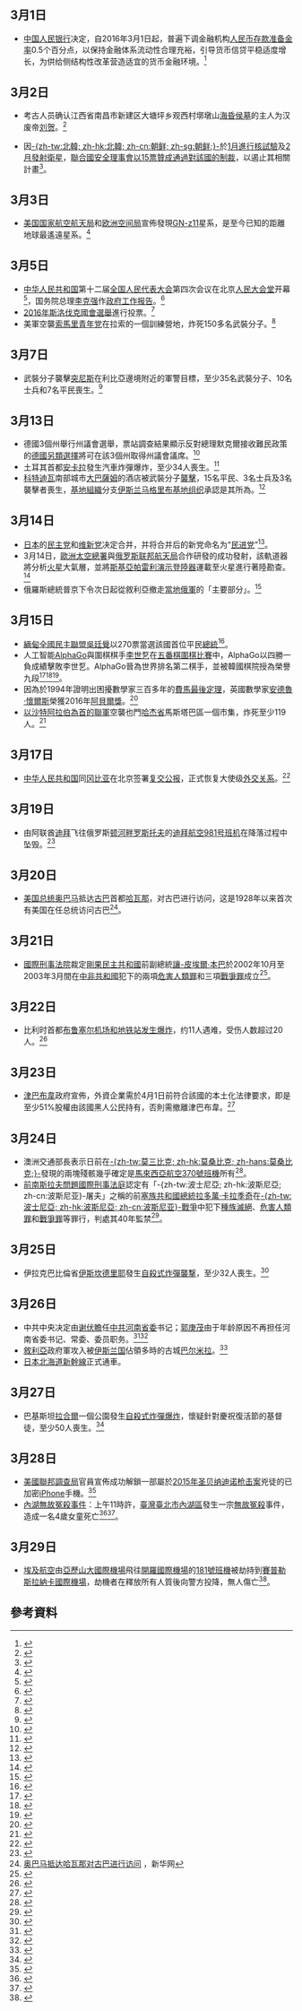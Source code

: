 <noinclude>{{monthInNews|2016|3}}</noinclude>
==3月1日==
* [[中国人民银行|中国人民银行]]决定，自2016年3月1日起，普遍下调金融机构[[人民币|人民币]][[存款准备金率|存款准备金率]]0.5个百分点，以保持金融体系流动性合理充裕，引导货币信贷平稳适度增长，为供给侧结构性改革营造适宜的货币金融环境。<ref>{{Cite news |url=http://money.people.com.cn/n1/2016/0301/c42877-28159928.html |title=央行：3月1日起下调存款准备金率0.5个百分点 |publisher=人民網 |date=2016-03-01 |accessdate=2016-03-06 |archive-date=2017-03-28 |archive-url=https://web.archive.org/web/20170328105234/http://money.people.com.cn/n1/2016/0301/c42877-28159928.html |dead-url=no }}</ref>

==3月2日==
* 考古人员确认江西省南昌市新建区大塘坪乡观西村墎墩山[[海昏侯墓|海昏侯墓]]的主人为汉废帝[[刘贺|刘贺]]。<ref>{{cite news|title=海昏侯墓墓主确系汉废帝刘贺 三批文物确认身份|url=http://cul.sohu.com/20160302/n439098621.shtml|accessdate=2016-03-02|agency=中国新闻网|date=2016-03-02|archive-date=2016-03-06|archive-url=https://web.archive.org/web/20160306154355/http://cul.sohu.com/20160302/n439098621.shtml|dead-url=yes}}</ref>

* 因[[北韓|-{zh-tw:北韓; zh-hk:北韓; zh-cn:朝鲜; zh-sg:朝鲜;}-]]於[[2016年北韓核試驗|1月進行核試驗]]及[[光明星4號|2月發射衛星]]，[[聯合國|聯合國]][[聯合國安全理事會|安全理事會]][[联合国安全理事会第2270号决议|以15票贊成通過對該國的制裁]]，以遏止其相關計畫<ref>{{cite news | title = 聯合國安理會通過對朝「最嚴厲」制裁決議 | publisher = [[BBC|BBC中文網]] | url = http://www.bbc.com/zhongwen/trad/world/2016/03/160302_north_korea_sanctions_un | date = 2016-03-02 | accessdate = 2016-03-03 | language = zh-hant | archive-date = 2016-03-03 | archive-url = https://web.archive.org/web/20160303111610/http://www.bbc.com/zhongwen/trad/world/2016/03/160302_north_korea_sanctions_un | dead-url = no }}</ref>。

==3月3日==
*[[美国国家航空航天局|美国国家航空航天局]]和[[欧洲空间局|欧洲空间局]]宣佈發現[[GN-z11|GN-z11]]星系，是至今已知的距離地球最遙遠星系。<ref>{{Cite news |url=http://www.chinanews.com/gj/2016/03-05/7784924.shtml |title=NASA发现最遥远“婴儿”星系 距地球134亿光年(图) |publisher=中新網 |date=2016-03-05 |accessdate=2016-03-05 |archive-date=2016-03-06 |archive-url=https://web.archive.org/web/20160306111410/http://www.chinanews.com/gj/2016/03-05/7784924.shtml |dead-url=no }}</ref>

==3月5日==
*[[中华人民共和国|中华人民共和国]]第十二届[[全国人民代表大会|全国人民代表大会]]第四次会议在北京[[人民大会堂|人民大会堂]]开幕<ref>{{cite news | title = 十二届全国人大四次会议在京开幕 | publisher = [[新华网|新华网]] | url = http://news.xinhuanet.com/newmedia/2016-03/05/c_135158569.htm | date = 2016-03-05 }}</ref>，国务院总理[[李克强|李克强]]作[[2016年中华人民共和国国务院政府工作报告|政府工作报告]]。<ref>{{cite news | title = 李克强作政府工作报告（文字实录） | publisher = [[中国政府网|中国政府网]] | url = http://www.gov.cn/guowuyuan/2016-03/05/content_5049372.htm | date = 2016-03-05 | accessdate = 2016-03-06 | archive-date = 2016-03-06 | archive-url = https://web.archive.org/web/20160306102232/http://www.gov.cn/guowuyuan/2016-03/05/content_5049372.htm | dead-url = no }}</ref>
*[[2016年斯洛伐克國會選舉|2016年斯洛伐克國會選舉]]進行投票。<ref>{{Cite news |url=http://hk.on.cc/int/bkn/cnt/news/20160306/bknint-20160306174603167-0306_17011_001.html |title=斯洛伐克大選結果出爐　極右抬頭執政黨受挫 |work=東網即時 |date=2016-03-06 |accessdate=2016-03-06 |archive-date=2016-03-07 |archive-url=https://web.archive.org/web/20160307103522/http://hk.on.cc/int/bkn/cnt/news/20160306/bknint-20160306174603167-0306_17011_001.html |dead-url=no }}</ref>
*美軍空襲[[索馬里|索馬里]][[青年党_(索马里)|青年党]]在拉索的一個訓練營地，炸死150多名武裝分子。<ref>{{Cite news |url=http://www.bbc.com/zhongwen/simp/world/2016/03/160307_somali_strike |title=美军空袭索马里青年党炸死150武装分子 |work=BBC中文網 |date=2016-03-07 |accessdate=2016-03-08 |archive-date=2016-03-08 |archive-url=https://web.archive.org/web/20160308110519/http://www.bbc.com/zhongwen/simp/world/2016/03/160307_somali_strike |dead-url=no }}</ref>

==3月7日==
*武裝分子襲擊[[突尼斯|突尼斯]]在利比亞邊境附近的軍警目標，至少35名武裝分子、10名士兵和7名平民喪生。<ref>{{Cite news |url=http://www.chinanews.com/gj/2016/03-08/7788319.shtml |title=极端分子在突尼斯边境地区发动袭击 至少53人丧生 |publisher=中新網 |date=2016-03-08 |accessdate=2016-03-08 |archive-date=2016-03-12 |archive-url=https://web.archive.org/web/20160312143334/http://www.chinanews.com/gj/2016/03-08/7788319.shtml |dead-url=no }}</ref>

==3月13日==
*德國3個州舉行州議會選舉，票站調查結果顯示反對總理默克爾接收難民政策的[[德國另類選擇|德國另類選擇]]將可在該3個州取得州議會議席。<ref>{{Cite news |url=http://www.bbc.com/zhongwen/simp/world/2016/03/160313_german_election_exit |title=德国地方选举初步结果：默克尔严重受挫 |work=BBC中文網 |date=2016-03-13 |accessdate=2016-03-14 |archive-date=2016-03-16 |archive-url=https://web.archive.org/web/20160316162633/http://www.bbc.com/zhongwen/simp/world/2016/03/160313_german_election_exit |dead-url=no }}</ref>
*土耳其首都[[安卡拉|安卡拉]]發生汽車炸彈爆炸，至少34人喪生。<ref>{{Cite news |url=http://www.bbc.com/zhongwen/simp/world/2016/03/160313_turkey_bombing |title=土耳其首都炸弹攻击 至少34人死亡 |work=BBC中文網 |date=2016-03-13 |accessdate=2016-03-14 |archive-date=2016-03-17 |archive-url=https://web.archive.org/web/20160317011001/http://www.bbc.com/zhongwen/simp/world/2016/03/160313_turkey_bombing |dead-url=no }}</ref>
*[[科特迪瓦|科特迪瓦]]南部城市[[大巴薩姆|大巴薩姆]]的酒店被武裝分子[[2016年大巴萨姆枪击事件|襲擊]]，15名平民、3名士兵及3名襲擊者喪生，[[基地組織|基地組織]]分支[[伊斯兰马格里布基地组织|伊斯兰马格里布基地组织]]承認是其所為。<ref>{{Cite news |url=http://www.voachinese.com/content/ivory-coast-20160314/3236305.html |title=科特迪瓦袭击后加强安全警戒 |publisher=美國之音 |date=2016-03-15 |accessdate=2016-03-15 |archive-date=2016-03-15 |archive-url=https://web.archive.org/web/20160315150553/http://www.voachinese.com/content/ivory-coast-20160314/3236305.html |dead-url=no }}</ref>

==3月14日==
*[[日本|日本]]的[[民主党_(日本)|民主党]]和[[维新党|维新党]]决定合并，并将合并后的新党命名为“[[民进党_(日本)|民进党]]”<ref name="cri314">{{cite web|url=http://news.cri.cn/2016314/dde03de6-1110-11ec-7a83-640665df9288.html|title=日本两大在野党决定合并组成“民进党” 谋求政权更替|publisher=[[中国国际广播电台|国际在线]]|accessdate=2016-03-14|date=2016-03-14|language=zh-hans|archive-date=2016-03-15|archive-url=https://web.archive.org/web/20160315010733/http://news.cri.cn/2016314/dde03de6-1110-11ec-7a83-640665df9288.html|dead-url=yes}}</ref>。
*3月14日，[[歐洲太空總署|歐洲太空總署]]與[[俄罗斯联邦航天局|俄罗斯联邦航天局]]合作研發的{{le|火星微量氣體軌道器|Mars Trace Orbitor}}成功發射，該軌道器將分析[[火星|火星]]大氣層，並將[[斯基亞帕雷利演示登陸器|斯基亞帕雷利演示登陸器]]運載至火星進行著陸勘查。<ref>{{cite web
 | url =http://www.nature.com/news/mars-launch-to-test-collaboration-between-europe-and-russia-1.19547?WT.ec_id=NEWSDAILY-20160314
 | title =Mars launch to test collaboration between Europe and Russia
 | last =Gibney
 | first =Elizabeth
 | date =14 Mar 2016
 | website =
 | publisher =Nature
 | accessdate =2016-03-14
 | archive-date =2017-09-15
 | archive-url =https://web.archive.org/web/20170915015137/http://www.nature.com/news/mars-launch-to-test-collaboration-between-europe-and-russia-1.19547?WT.ec_id=NEWSDAILY-20160314
 | dead-url =no
 }}</ref>
*俄羅斯總統普京下令次日起從敘利亞撤走[[俄羅斯在敘利亞內戰的軍事介入|當地俄軍]]的「主要部分」。<ref>{{Cite news |url=http://www.voachinese.com/content/russia-syria-20160316/3236328.html |title=普京下令俄军队撤出叙利亚 |publisher=美國之音 |date=2016-03-15 |accessdate=2016-03-15 |archive-date=2016-03-15 |archive-url=https://web.archive.org/web/20160315142135/http://www.voachinese.com/content/russia-syria-20160316/3236328.html |dead-url=no }}</ref>

== 3月15日 ==
* [[緬甸|緬甸]][[全國民主聯盟|全國民主聯盟]][[廷覺|吳廷覺]]以270票當選該國首位平民[[緬甸總統|總統]]<ref>{{cite news | title = 民盟吳廷覺當選緬甸新總統 | publisher = [[BBC|BBC中文網]] | url = http://www.bbc.com/zhongwen/trad/world/2016/03/160315_myanmar_new_president | date = 2016-03-15 | accessdate = 2016-03-15 | language = zh-hant | archive-date = 2016-03-17 | archive-url = https://web.archive.org/web/20160317003453/http://www.bbc.com/zhongwen/trad/world/2016/03/160315_myanmar_new_president | dead-url = no }}</ref>。
* 人工智能[[AlphaGo|AlphaGo]]與圍棋棋手[[李世乭|李世乭]]在[[AlphaGo李世乭五番棋|五番棋圍棋比賽]]中，AlphaGo以四勝一負成績擊敗李世乭。AlphaGo晉為世界排名第二棋手，並被韓國棋院授為榮譽九段<ref>{{cite web|title=Google AlphaGo「不小心」排名世界第四，公開點名挑戰圍棋世界第一柯潔|url=http://technews.tw/2016/03/14/google-alphago-challenge-china-teenager/|publisher=科技新報|accessdate=27 March 2013|archive-date=2016-03-16|archive-url=https://web.archive.org/web/20160316050043/http://technews.tw/2016/03/14/google-alphago-challenge-china-teenager/|dead-url=no}}</ref><ref name="GoRatings.org">{{Cite web |url=http://www.goratings.org/ |title=goratings.org |accessdate=2016-03-15 |archive-date=2017-04-01 |archive-url=https://web.archive.org/web/20170401123616/https://www.goratings.org/ |dead-url=no }}</ref><ref name="人機大戰再敗">{{cite web|url=http://www.thenewslens.com/post/298186/|title=人機大戰再敗 李世乭：AlphaGo讓我開始挑戰對圍棋的傳統想法|date=15 March 2016|accessdate=2016-03-15|archive-date=2016-03-15|archive-url=https://web.archive.org/web/20160315224350/http://www.thenewslens.com/post/298186/|dead-url=no}}</ref>。
*因為於1994年證明出困擾數學家三百多年的[[費馬最後定理|費馬最後定理]]，英國數學家[[安德魯·懷爾斯|安德魯·懷爾斯]]榮獲2016年[[阿貝爾獎|阿貝爾獎]]。<ref>{{cite web
 | url =http://www.nature.com/news/fermat-s-last-theorem-earns-andrew-wiles-the-abel-prize-1.19552
 | title =Fermat's last theorem earns Andrew Wiles the Abel Prize
 | last =Castelvecchi
 | first =Davide
 | date =15 Mar 2016
 | website =Nature News
 | accessdate =2016-03-17
 | archive-date =2019-05-20
 | archive-url =https://web.archive.org/web/20190520183918/https://www.nature.com/news/fermat-s-last-theorem-earns-andrew-wiles-the-abel-prize-1.19552
 | dead-url =no
 }}</ref>
*[[沙特领导的干预也门行动|以沙特阿拉伯為首的聯軍]]空襲也門[[哈杰省|哈杰省]]馬斯塔巴區一個市集，炸死至少119人。<ref>{{Cite news |url=http://www.voachinese.com/content/yemen-20160317/3242615.html |title=联合国：也门袭击119人丧生 |publisher=美國之音 |date=2016-03-18 |accessdate=2016-03-18 |archive-date=2016-03-21 |archive-url=https://web.archive.org/web/20160321234956/http://www.voachinese.com/content/yemen-20160317/3242615.html |dead-url=no }}</ref>

== 3月17日 ==
* [[中华人民共和国|中华人民共和国]]同[[冈比亚|冈比亚]]在北京签署[[s:中华人民共和国和冈比亚伊斯兰共和国关于恢复外交关系的联合公报|复交公报]]，正式恢复大使级[[外交关系|外交关系]]。<ref>{{Cite web|url=http://world.huanqiu.com/exclusive/2016-03/8726583.html|title=外交部：中国同冈比亚正式恢复大使级外交关系_国际新闻_环球网|accessdate=2016-03-17|author=|date=|publisher=|archive-date=2016-03-19|archive-url=https://web.archive.org/web/20160319131348/http://world.huanqiu.com/exclusive/2016-03/8726583.html|dead-url=no}}</ref>

==3月19日==
*由阿联酋[[迪拜|迪拜]]飞往俄罗斯[[顿河畔罗斯托夫|顿河畔罗斯托夫]]的[[迪拜航空981号班机空难|迪拜航空981号班机]]在降落过程中坠毁。<ref>{{Cite news|url=http://airwaysnews.com/blog/2016/03/18/flydubai-flight-981-crash/|title=FlyDubai Flight 981 Crashes in Rostov-on-Don|publisher=Airways News|date=2016-03-19|deadurl=yes|archiveurl=https://web.archive.org/web/20160322062441/http://airwaysnews.com/blog/2016/03/18/flydubai-flight-981-crash/|archivedate=2016-03-22|accessdate=2016-03-19}}</ref>

==3月20日==
*[[美国|美国]][[美国|总统]][[奥巴马|奥巴马]]抵达[[古巴|古巴]]首都[[哈瓦那|哈瓦那]]，对古巴进行访问，这是1928年以来首次有美国在任总统访问古巴<ref>[http://news.xinhuanet.com/world/2016-03/21/c_1118389841.htm 奥巴马抵达哈瓦那对古巴进行访问] {{Wayback|url=http://news.xinhuanet.com/world/2016-03/21/c_1118389841.htm |date=20160321051000 }}，新华网</ref>。

== 3月21日 ==
*[[國際刑事法院|國際刑事法院]]裁定[[剛果民主共和國|剛果民主共和國]]前副總統[[讓-皮埃爾·本巴|讓-皮埃爾·本巴]]於2002年10月至2003年3月間在[[中非共和國|中非共和國]]犯下的兩項[[危害人類罪|危害人類罪]]和三項[[戰爭罪|戰爭罪]]成立<ref>{{cite web | title = ICC Trial Chamber III declares Jean-Pierre Bemba Gombo guilty of war crimes and crimes against humanity | publisher = [[國際刑事法院|國際刑事法院]] | url = https://www.icc-cpi.int/en_menus/icc/press%20and%20media/press%20releases/Pages/pr1200.aspx | date = 2016-03-21 | accessdate = 2016-03-22 | language = en | archive-date = 2016-04-03 | archive-url = https://web.archive.org/web/20160403050844/https://www.icc-cpi.int/en_menus/icc/press%20and%20media/press%20releases/Pages/pr1200.aspx | dead-url = no }}</ref>。

== 3月22日 ==
*比利时首都[[2016年3月布鲁塞尔袭击事件|布鲁塞尔机场和地铁站发生爆炸]]，约11人遇难，受伤人数超过20人。<ref name="telegraphlive22Mar16">{{cite news|url=http://www.telegraph.co.uk/news/worldnews/europe/belgium/12200780/Brussels-airport-explosions-Reports-of-two-blasts-as-smoke-rises-from-terminal-building.html|title=Brussels Zaventem airport explosions: 'At least 11 dead' and multiple injuries as two blasts rock terminal building - latest|work=Telegraph|date=2016-03-22|accessdate=2016-03-22|archive-date=2016-03-22|archive-url=https://web.archive.org/web/20160322081018/http://www.telegraph.co.uk/news/worldnews/europe/belgium/12200780/Brussels-airport-explosions-Reports-of-two-blasts-as-smoke-rises-from-terminal-building.html|dead-url=yes}}</ref>

== 3月23日 ==
*[[津巴布韋|津巴布韋]]政府宣佈，外資企業需於4月1日前符合該國的本土化法律要求，即是至少51%股權由該國黑人公民持有，否則需撤離津巴布韋。<ref>{{Cite news |url=http://cn.rfi.fr/%E4%B8%AD%E5%9B%BD/20160325-%E6%B4%A5%E5%B7%B4%E5%B8%83%E9%9F%A6%E5%AF%B9%E5%A4%96%E4%BC%81%E4%B8%8B%E6%9C%80%E5%90%8E%E9%80%9A%E7%89%92%E7%9A%84%E8%83%8C%E5%90%8E |title=津巴布韦对外企下最后通牒的背后 |publisher=法廣 |date=2016-03-25 |accessdate=2016-03-29 |archive-date=2017-03-28 |archive-url=https://web.archive.org/web/20170328105115/http://cn.rfi.fr/%E4%B8%AD%E5%9B%BD/20160325-%E6%B4%A5%E5%B7%B4%E5%B8%83%E9%9F%A6%E5%AF%B9%E5%A4%96%E4%BC%81%E4%B8%8B%E6%9C%80%E5%90%8E%E9%80%9A%E7%89%92%E7%9A%84%E8%83%8C%E5%90%8E |dead-url=no }}</ref>

== 3月24日 ==
*澳洲交通部長表示日前在[[莫三比克|-{zh-tw:莫三比克; zh-hk:莫桑比克; zh-hans:莫桑比克;}-]]發現的兩塊殘骸幾乎確定是[[馬來西亞航空370號班機空難|馬來西亞航空370號班機]]所有<ref>{{cite news | title = 馬航MH370：殘骸「幾乎肯定」來自失蹤客機 | publisher = [[BBC|BBC中文網]] | url = http://www.bbc.com/zhongwen/trad/world/2016/03/160324_mh370_search_mozambique_debris | date = 2016-03-24 | accessdate = 2016-03-24 | language = zh-hant | archive-date = 2016-03-25 | archive-url = https://web.archive.org/web/20160325101958/http://www.bbc.com/zhongwen/trad/world/2016/03/160324_mh370_search_mozambique_debris | dead-url = no }}</ref>。
*[[前南斯拉夫問題國際刑事法庭|前南斯拉夫問題國際刑事法庭]]認定有「-{zh-tw:波士尼亞; zh-hk:波斯尼亞; zh-cn:波斯尼亚}-屠夫」之稱的前[[塞族共和國總統|塞族共和國總統]][[拉多萬·卡拉季奇|拉多萬·卡拉季奇]]在[[波士尼亞戰爭|-{zh-tw:波士尼亞; zh-hk:波斯尼亞; zh-cn:波斯尼亚}-戰爭]]中犯下[[種族滅絕|種族滅絕]]、[[危害人類罪|危害人類罪]]和[[戰爭罪|戰爭罪]]等罪行，判處其40年監禁<ref>{{cite web | title = Tribunal convicts Radovan Karadžić for crimes in Bosnia and Herzegovina | publisher = [[前南斯拉夫問題國際刑事法庭|前南斯拉夫問題國際刑事法庭]] | url = http://www.icty.org/en/press/tribunal-convicts-radovan-karadzic-for-crimes-in-bosnia-and-herzegovina | date = 2016-03-24 | accessdate = 2016-03-25 | language = en | archive-date = 2016-03-27 | archive-url = https://web.archive.org/web/20160327092037/http://www.icty.org/en/press/tribunal-convicts-radovan-karadzic-for-crimes-in-bosnia-and-herzegovina | dead-url = no }}</ref>。

== 3月25日 ==
*伊拉克巴比倫省[[伊斯坎德里耶|伊斯坎德里耶]]發生[[2016年伊斯坎德里耶炸弹袭击|自殺式炸彈襲撃]]，至少32人喪生。<ref>{{Cite news |url=http://www.bbc.co.uk/news/world-middle-east-35904425 |title=Iraq violence: Victims of IS football match attack buried |work=BBC News |date=2016-03-26 |accessdate=2016-03-26 |archive-date=2016-03-26 |archive-url=https://web.archive.org/web/20160326170732/http://www.bbc.co.uk/news/world-middle-east-35904425 |dead-url=no }}</ref>

== 3月26日 ==
*中共中央决定由[[谢伏瞻|谢伏瞻]]任[[中共河南省委|中共河南省委]]书记；[[郭庚茂|郭庚茂]]由于年龄原因不再担任河南省委书记、常委、委员职务。<ref>{{cite web|accessdate=2016-03-26|url=http://news.xinhuanet.com/politics/2016-03/26/c_1118451450.htm|title=河南省委主要负责同志职务调整|publisher=新华网|archive-date=2016-03-28|archive-url=https://web.archive.org/web/20160328020257/http://news.xinhuanet.com/politics/2016-03/26/c_1118451450.htm|dead-url=no}}</ref><ref>{{cite web|accessdate=2016-03-26|url=http://news.xinhuanet.com/politics/2016-03/26/c_1118451523.htm|title=河南省委主要负责同志职务调整 谢伏瞻任河南省委书记|publisher=新华网|archive-date=2016-03-26|archive-url=https://web.archive.org/web/20160326065305/http://news.xinhuanet.com/politics/2016-03/26/c_1118451523.htm|dead-url=no}}</ref>
*[[敘利亞|敘利亞]]政府軍攻入被[[伊斯兰国|伊斯兰国]]佔領多時的古城[[巴尔米拉|巴尔米拉]]。<ref>{{Cite news |url=http://www.bbc.co.uk/news/world-middle-east-35903375 |title=Palmyra: Syria forces 'enter Islamic State-held city' |work=BBC News |date=2016-03-26 |accessdate=2016-03-26 |archive-date=2016-03-27 |archive-url=https://web.archive.org/web/20160327040333/http://www.bbc.co.uk/news/world-middle-east-35903375 |dead-url=no }}</ref>
*[[日本|日本]][[北海道新幹線|北海道新幹線]]正式通車。

== 3月27日 ==
*巴基斯坦[[拉合爾|拉合爾]]一個公園發生[[2016年拉合尔炸弹袭击|自殺式炸彈爆炸]]，懷疑針對慶祝復活節的基督徒，至少50人喪生。<ref>{{Cite news |url=http://www.bbc.co.uk/news/world-asia-35908512 |title=Pakistan explosion leaves many dead at Lahore park |work=BBC News |date=2016-03-27 |accessdate=2016-03-27 |archive-date=2016-03-27 |archive-url=https://web.archive.org/web/20160327193851/http://www.bbc.co.uk/news/world-asia-35908512 |dead-url=no }}</ref>

== 3月28日 ==
*[[美國聯邦調查局|美國聯邦調查局]]官員宣佈成功解鎖一部屬於[[2015年圣贝纳迪诺枪击案|2015年圣贝纳迪诺枪击案]]兇徒的已加密[[iPhone|iPhone]]手機。<ref>{{Cite news |url=http://www.bbc.com/news/world-us-canada-35914195 |title=FBI-Apple case: Investigators break into dead San Bernardino gunman's iPhone |work=BBC News |date=2016-03-29 |accessdate=2016-03-29 |archive-date=2016-03-29 |archive-url=https://web.archive.org/web/20160329055633/http://www.bbc.com/news/world-us-canada-35914195 |dead-url=no }}</ref>
*[[內湖無故冤殺事件|內湖無故冤殺事件]]：上午11時許，[[臺灣|臺灣]][[臺北市|臺北市]][[內湖區|內湖區]]發生一宗[[無故冤殺|無故冤殺]]事件，造成一名4歲女童死亡<ref>{{Cite news|url=http://www.cna.com.tw/news/firstnews/201603285014-1.aspx|title=利刃見血封喉 隨機手段凶殘兒童無辜|language=zh-tw|publisher=中央社|author=游凱翔|date=2016-03-28|accessdate=2016-03-28|archive-date=2016-03-31|archive-url=https://web.archive.org/web/20160331023725/http://www.cna.com.tw/news/firstnews/201603285014-1.aspx|dead-url=no}}</ref><ref>{{Cite web |url=https://goo.gl/maps/so2yEFiVP9S2 |title=遇害地點街景 |accessdate=2016-04-03 |archive-date=2019-09-12 |archive-url=https://web.archive.org/web/20190912075004/https://www.google.com.tw/maps/@25.082996,121.5655949,3a,75y,116.51h,75.63t/data=!3m6!1e1!3m4!1si_F4H3kg87pUbv7aIr-DQw!2e0!7i13312!8i6656!6m1!1e1?shorturl=1 |dead-url=no }}</ref>。

== 3月29日 ==
* [[埃及航空|埃及航空]]由[[亞歷山大國際機場|亞歷山大國際機場]]飛往[[開羅國際機場|開羅國際機場]]的[[埃及航空181號班機劫機事件|181號班機]]被劫持到[[賽普勒斯|賽普勒斯]][[拉納卡國際機場|拉納卡國際機場]]，劫機者在釋放所有人質後向警方投降，無人傷亡<ref>{{cite news | title = 埃及客機被劫事件結束 劫機者被逮捕 | publisher = [[BBC|BBC中文網]] | url = http://www.bbc.com/zhongwen/trad/world/2016/03/160329_egypt_hijack_cyprus | date = 2016-03-29 | accessdate = 2016-03-29 | language = zh-hant | archive-date = 2016-03-30 | archive-url = https://web.archive.org/web/20160330224843/http://www.bbc.com/zhongwen/trad/world/2016/03/160329_egypt_hijack_cyprus | dead-url = no }}</ref>。

== 參考資料 ==
{{reflist|2}}

{{各月大事记}}